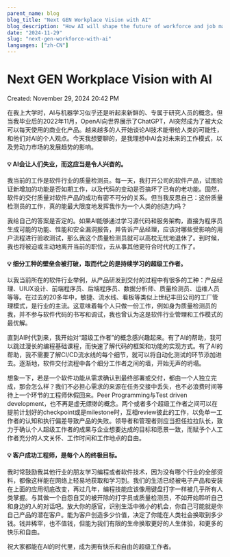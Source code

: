 ```yaml
---
parent_name: blog
blog_title: "Next GEN Workplace Vision with AI"
blog_description: "How AI will shape the future of workforce and job market?"
date: "2024-11-29"
slug: "next-gen-workforce-with-ai"
languages: ["zh-CN"]
---
```


# Next GEN Workplace Vision with AI

Created: November 29, 2024 20:42 PM

<p className="py-2">
在我上大学时，AI与机器学习似乎还是听起来新鲜的、专属于研究人员的概念。但当我毕业后的2022年11月，OpenAI向世界展示了ChatGPT，AI突然成为了被大众可以每天使用的商业化产品。越来越多的人开始谈论AI技术能带给人类的可能性，和他们对AI的个人观点。今天我想要聊的，是我理想中AI会对未来的工作模式，以及劳动力市场的发展趋势的影响。
</p>

<h4>
💡 AI会让人们失业，而这应当是令人兴奋的。
</h4>

<p className="py-2">
我当前的工作是软件行业的质量检测员。每一天，我打开公司的软件产品，试图验证新增加的功能是否如期工作，以及代码的变动是否搞坏了已有的老功能。固然，软件的交付质量对软件产品的成功有密不可分的关系。但当我反思自己：这份质量检测员的工作，真的能最大限度地发挥我作为一个人类的创造力吗？

我给自己的答案是否定的。如果AI能够通过学习源代码和服务架构，直接为程序员生成可能的功能、性能和安全漏洞报告，并告诉产品经理，应该对哪些受影响的用户流程进行验收测试，那么我这个质量检测员就可以高枕无忧地退休了。到时候，我也将被迫或主动地离开当前的职位，去从事其他更符合时代的工作了。
</p>

<h4>
💡 细分工种的壁垒会被打破，取而代之的是持续学习的超级工作者。
</h4>

<p className="py-2">
以我当前所在的软件行业举例，从产品研发到交付的过程中有很多的工种：产品经理、UIUX设计、前端程序员、后端程序员、数据分析师、质量检测员、运维人员等等。在过去的20多年中，敏捷、流水线、看板等类似上世纪丰田公司的工厂管理模式，是行业的主流。这意味着每个人只做一份工作，例如身为质量检测员的我，并不参与软件代码的书写和调试，我也曾认为这是软件行业管理和工作模式的最优解。

直到AI时代到来，我开始对“超级工作者”的概念感兴趣起来。有了AI的帮助，我可以跳过漫长的编程基础课程，而快速了解代码的框架和功能的实现方式。有了AI的帮助，我不需要了解CI/CD流水线的每个细节，就可以将自动化测试的环节添加进去。逐渐地，软件交付流程中各个细分工作者之间的墙，开始无声的坍塌。

想象一下，若是一个软件功能从需求确认到最终部署或交付，都由一个人独立完成，那会怎么样？我们不必担心需求的来源在任务交接中丢失，也不必浪费时间等待上一个环节的工程师休假回来。Peer Programming与Test driven development，也不再是虚无缥缈的概念。两个或者多个超级工作者之间可以在提前计划好的checkpoint或是milestone时，互相review彼此的工作，以免单一工作者的认知和执行偏差导致产品的失败。领导者和管理者则应当担任拉拉队长，致力于确认个人超级工作者的成果与企业想要达成的目标和愿景一致，而赋予个人工作者充分的人文关怀、工作时间和工作地点的自由。
</p>

<h4>
💡 客户成功工程师，是每个人的终极目标。
</h4>

<p className="py-2">
我时常鼓励我其他行业的朋友学习编程或者软件技术，因为没有哪个行业的全部资料，都像这样能在网络上轻易地获取和学习到。我们的生活已经被电子产品和安装在上面的应用彻底改变，再过几年，编程技能应该像用键盘打字一样被几乎所有人类掌握。与其做一个自怨自艾的被开除的打字员或质量检测员，不如开始聆听自己和身边的人的对话吧。放大你的感官，识别生活中微小的机会，你自己可能就是你自己产品的潜在客户。能为客户创造多少价值，决定了你能在人类社会换取到多少钱。钱并稀罕，也不值钱，但能为我们有限的生命换取更好的人生体验，和更多的快乐和自由。

祝大家都能在AI的时代里，成为拥有快乐和自由的超级工作者。
</p>